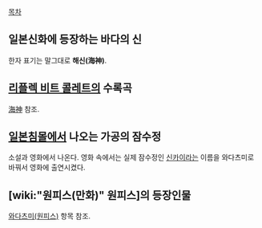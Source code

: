 [[목차]]

== 일본신화에 등장하는 바다의 신 ==
한자 표기는 말그대로 '''해신(海神)'''.

== [[리플렉 비트 콜레트]]의 수록곡 ==
[[海神]] 참조.

== [[일본침몰]]에서 나오는 가공의 잠수정 ==
소설과 영화에서 나온다. 영화 속에서는 실제 잠수정인 [[신카이]]라는 이름을 와다츠미로 바꿔서 영화에 출연시켰다.

== [wiki:"원피스(만화)" 원피스]의 등장인물 ==
[[와다츠미(원피스)]] 항목 참조.
